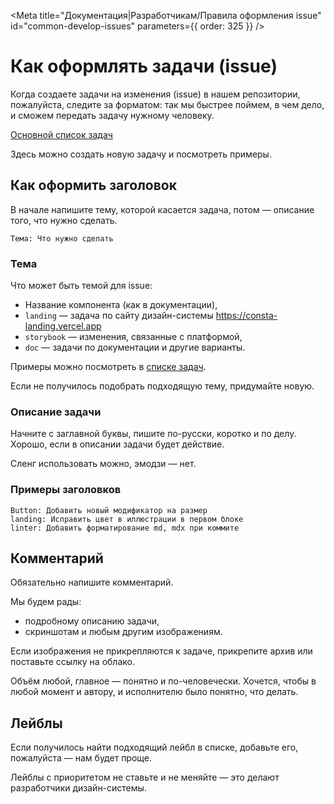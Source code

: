 
<Meta
  title="Документация|Разработчикам/Правила оформления issue"
  id="common-develop-issues"
  parameters={{ order: 325 }}
/>

# Как оформлять задачи (issue)

Когда создаете задачи на изменения (issue) в нашем репозитории, пожалуйста, следите за форматом: так мы быстрее поймем, в чем дело, и сможем передать задачу нужному человеку.

[Основной список задач](https://github.com/gazprom-neft/consta-uikit/issues)

Здесь можно создать новую задачу и посмотреть примеры.

## Как оформить заголовок

В начале напишите тему, которой касается задача, потом — описание того, что нужно сделать.

```
Тема: Что нужно сделать
```

### Тема

Что может быть темой для issue:

- Название компонента (как в документации),
- `landing` — задача по сайту дизайн-системы https://consta-landing.vercel.app
- `storybook` — изменения, связанные с платформой,
- `doc` — задачи по документации и другие варианты.

Примеры можно посмотреть в [списке задач](https://github.com/gazprom-neft/consta-uikit/issues).

Если не получилось подобрать подходящую тему, придумайте новую.

### Описание задачи

Начните с заглавной буквы, пишите по-русски, коротко и по делу. Хорошо, если в описании задачи будет действие.

Сленг использовать можно, эмодзи — нет.

### Примеры заголовков

```
Button: Добавить новый модификатор на размер
landing: Исправить цвет в иллюстрации в первом блоке
linter: Добавить форматирование md, mdx при коммите
```

## Комментарий

Обязательно напишите комментарий.

Мы будем рады:

- подробному описанию задачи,
- скриншотам и любым другим изображениям.

Если изображения не прикрепляются к задаче, прикрепите архив или поставьте ссылку на облако.

Объём любой, главное — понятно и по-человечески. Хочется, чтобы в любой момент и автору, и исполнителю было понятно, что делать.

## Лейблы

Если получилось найти подходящий лейбл в списке, добавьте его, пожалуйста — нам будет проще.

Лейблы с приоритетом не ставьте и не меняйте — это делают разработчики дизайн-системы.
